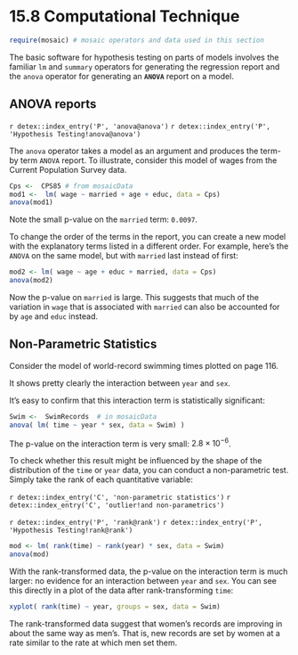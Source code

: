 # 15.8 Computational Technique

```r
require(mosaic) # mosaic operators and data used in this section
```


The basic software for hypothesis testing on parts of models involves the 
familiar `lm` and `summary` operators for generating the
regression report and the `anova` operator for generating an
**`ANOVA`**   report on a model.

## ANOVA reports

`r detex::index_entry('P', 'anova@anova')` 
`r detex::index_entry('P', 'Hypothesis Testing!anova@anova')` 

The `anova` operator takes a model as an argument and produces
the term-by term `ANOVA` report.  To illustrate, consider this model
of wages from the Current Population Survey data.  

```r
Cps <-  CPS85 # from mosaicData
mod1 <-  lm( wage ~ married + age + educ, data = Cps)
anova(mod1)
```

Note the small p-value on the `married` term: `0.0097`.

To change the order of the terms in the report, you can create a new
model with the explanatory terms listed in a different order.  For
example, here's the `ANOVA` on the same model, but with `married`
last instead of first:
```r
mod2 <- lm( wage ~ age + educ + married, data = Cps)
anova(mod2)
```

Now the p-value on `married` is large.  This suggests that much of
the variation in `wage` that is associated with `married` can
also be accounted for by `age` and `educ` instead.


## Non-Parametric Statistics

Consider the model of world-record swimming times plotted on page 116.

<!-- TEX COMMAND NOT FOUND pageref page:interaction-swimming .  -->

It shows pretty clearly the
interaction between `year` and `sex`.

It's easy to confirm that this interaction term is statistically significant:

```r
Swim <-  SwimRecords  # in mosaicData
anova( lm( time ~ year * sex, data = Swim) )
```

The p-value on the interaction term is very small: $2.8 \times10^{-6}$.

To check whether this result might be influenced by the shape of the
distribution of the `time` or `year` data, you can conduct a
non-parametric test.  Simply take the rank of each quantitative variable:


`r detex::index_entry('C', 'non-parametric statistics')` 
`r detex::index_entry('C', 'outlier!and non-parametrics')` 

`r detex::index_entry('P', 'rank@rank')` 
`r detex::index_entry('P', 'Hypothesis Testing!rank@rank')` 

```r
mod <- lm( rank(time) ~ rank(year) * sex, data = Swim)
anova(mod)
```

With the rank-transformed data, the p-value on the interaction term is
much larger: no evidence for an interaction between
`year` and `sex`.  You can see this directly in  a plot of the data
after rank-transforming `time`:

```r
xyplot( rank(time) ~ year, groups = sex, data = Swim)
```

The rank-transformed data suggest that women's records are improving
in about the same way as men's. 
That is, new records are set by women at a rate similar to the rate
at which men set them.
